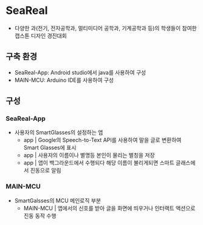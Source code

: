 
# SeaReal

- 다양한 과(전기, 전자공학과, 멀티미디어 공학과, 기계공학과 등)의 학생들이 참여한 캡스톤 디자인 경진대회

## 구축 환경

- SeaReal-App: Android studio에서 java를 사용하여 구성
- MAIN-MCU: Arduino IDE를 사용하여 구성

## 구성

### SeaReal-App

- 사용자의 SmartGlasses의 설정하는 앱
  - app | Google의 Speech-to-Text API를 사용하여 말을 글로 변환하여 Smart Glasses에 표시
  - app | 사용자의 이름이나 별명등 본인이 물리는 별칭을 저장
  - app | 앱이 백그라운드에서 수행되다 해당 이름이 불리게되면 스마트 글래스에서 진동으로 알림

### MAIN-MCU

- SmartGalsses의 MCU 메인로직 부분
  - MAIN-MCU | 앱에서의 신호를 받아 글을 화면에 띄우거나 인터랙트 액션으로 진동 동작 수행
